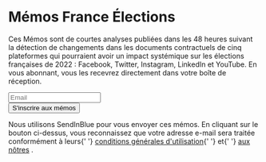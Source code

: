 # Mémos France Élections

Ces Mémos sont de courtes analyses publiées dans les 48 heures suivant la détection de changements dans les documents contractuels de
cinq plateformes qui pourraient avoir un impact systémique sur les élections françaises de 2022 : Facebook, Twitter, Instagram, LinkedIn
et YouTube. En vous abonnant, vous les recevrez directement dans votre boîte de réception.

<form
  id="sib-form"
  method="POST"
  action="https://98bb6346.sibforms.com/serve/MUIEACNQpj-ZHUKKlyF0bfaAGsIMOfnk-nfryeUvMG2O64lDLnohxdkESevuVHk3fJj1yDmiSqJnybHo_REH1AA6o7MO2EoqDlx_zgWLvU2UUdqX0jeEPTbrBxXp3OXZryZqGkP5XCIITqQyfrvSjcE2uGsYLCRhBFbLQJYpvTZwKNl7xGl52vyOl5md3PNyJFFmpi0cRLs22GUe"
  className="mt__XL"
>
  <div className="formfield mb__L">
    <input
      type="email"
      id="EMAIL"
      name="EMAIL"
      autoComplete="off"
      placeholder="Email"
      data-required="true"
      required
    />
  </div>
  <div className="formfield formfield__alignRight">
    <Button form="sib-form" submit={true}>
      S'inscrire aux mémos
    </Button>
    <input
      type="checkbox"
      hidden={true}
      value="1"
      id="OPT_IN"
      name="OPT_IN"
      defaultChecked={true}
      required
    />
    <input type="hidden" name="locale" value="fr" />
  </div>
</form>

<p className="text__light">
  Nous utilisons SendInBlue pour vous envoyer ces mémos. En cliquant sur le bouton ci-dessus, vous
  reconnaissez que votre adresse e-mail sera traitée conformément à leurs{' '}
  <a href="https://www.sendinblue.com/legal/termsofuse/" target="_blank">conditions générales d'utilisation</a>{' '}
  et{' '}
  <a href="https://opentermsarchive.org/fr/privacy-policy" target="_blank">aux nôtres</a>
  .
</p>
